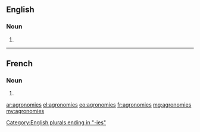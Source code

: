 ==English==

===Noun===
{{head|en|plural}}

# {{plural of|agronomy|lang=en}}

[[Category:English plurals ending in "-ies"]]

----

==French==

===Noun===
{{head|fr|plural}}

# {{plural of|agronomie|lang=fr}}

[[ar:agronomies]]
[[el:agronomies]]
[[eo:agronomies]]
[[fr:agronomies]]
[[mg:agronomies]]
[[my:agronomies]]